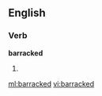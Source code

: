 ==English==

===Verb===
'''barracked'''

# {{past of|[[barrack]]}}

[[ml:barracked]]
[[vi:barracked]]